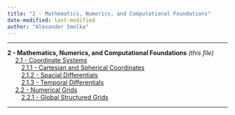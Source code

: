 ```yaml
---
title: "2 - Mathematics, Numerics, and Computational Foundations"
date-modified: last-modified
author: "Alexander Smolka"
---
```

---

**2 - Mathematics, Numerics, and Computational Foundations**  _(this file)_  
&emsp; [2.1 - Coordinate Systems](/documentation/math_num_comp/coordinate_systems.qmd)  
&emsp;&emsp; [2.1.1 - Cartesian and Spherical Coordinates](/documentation/math_num_comp/coordinate_systems/cartesian_spherical_coordinates.qmd)  
&emsp;&emsp; [2.1.2 - Spacial Differentials](/documentation/math_num_comp/coordinate_systems/spacial_differentials.qmd)  
&emsp;&emsp; [2.1.3 - Temporal Differentials](/documentation/math_num_comp/coordinate_systems/temporal_differentials.qmd)  
&emsp; [2.2 - Numerical Grids](/documentation/math_num_comp/numerical_grids.qmd)  
&emsp;&emsp; [2.2.1 - Global Structured Grids](/documentation/math_num_comp/numerical_grids/global_structured_2d_grids.qmd)  

---

